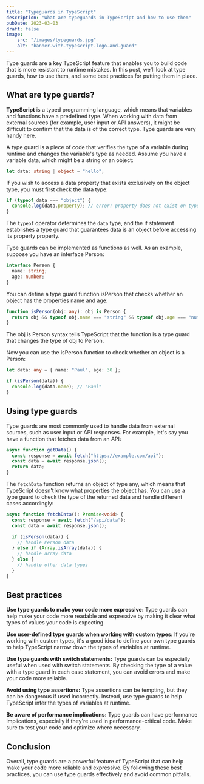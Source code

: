 ```yaml
---
title: "Typeguards in TypeScript"
description: "What are typeguards in TypeScript and how to use them"
pubDate: 2023-03-03
draft: false
image: 
    src: "/images/typeguards.jpg"
    alt: "banner-with-typescript-logo-and-guard"
---
```

Type guards are a key TypeScript feature that enables you to build code that is more resistant to runtime mistakes. In this post, we'll look at type guards, how to use them, and some best practices for putting them in place.

## What are type guards?

**TypeScript** is a typed programming language, which means that variables and functions have a predefined type. When working with data from external sources (for example, user input or API answers), it might be difficult to confirm that the data is of the correct type. Type guards are very handy here.

A type guard is a piece of code that verifies the type of a variable during runtime and changes the variable's type as needed. Assume you have a variable data, which might be a string or an object:

```ts
let data: string | object = "hello";
```

If you wish to access a data property that exists exclusively on the object type, you must first check the data type:

```ts
if (typeof data === "object") {
  console.log(data.property); // error: property does not exist on type string
}
```

The `typeof` operator determines the `data` type, and the if statement establishes a type guard that guarantees data is an object before accessing its property property.

Type guards can be implemented as functions as well. As an example, suppose you have an interface Person:

```ts
interface Person {
  name: string;
  age: number;
}
```

You can define a type guard function isPerson that checks whether an object has the properties name and age:

```ts
function isPerson(obj: any): obj is Person {
  return obj && typeof obj.name === "string" && typeof obj.age === "number";
}
```

The obj is Person syntax tells TypeScript that the function is a type guard that changes the type of obj to Person.

Now you can use the isPerson function to check whether an object is a Person:

```ts
let data: any = { name: "Paul", age: 30 };

if (isPerson(data)) {
  console.log(data.name); // "Paul"
}
```

## Using type guards

Type guards are most commonly used to handle data from external sources, such as user input or API responses. For example, let's say you have a function that fetches data from an API:

```ts
async function getData() {
  const response = await fetch("https://example.com/api");
  const data = await response.json();
  return data;
}
```

The `fetchData` function returns an object of type any, which means that TypeScript doesn't know what properties the object has. You can use a type guard to check the type of the returned data and handle different cases accordingly:

```ts
async function fetchData(): Promise<void> {
  const response = await fetch("/api/data");
  const data = await response.json();

  if (isPerson(data)) {
    // handle Person data
  } else if (Array.isArray(data)) {
    // handle array data
  } else {
    // handle other data types
  }
}
```

## Best practices

**Use type guards to make your code more expressive:** Type guards can help make your code more readable and expressive by making it clear what types of values your code is expecting.

**Use user-defined type guards when working with custom types:** If you're working with custom types, it's a good idea to define your own type guards to help TypeScript narrow down the types of variables at runtime.

**Use type guards with switch statements:** Type guards can be especially useful when used with switch statements. By checking the type of a value with a type guard in each case statement, you can avoid errors and make your code more reliable.

**Avoid using type assertions:** Type assertions can be tempting, but they can be dangerous if used incorrectly. Instead, use type guards to help TypeScript infer the types of variables at runtime.

**Be aware of performance implications:** Type guards can have performance implications, especially if they're used in performance-critical code. Make sure to test your code and optimize where necessary.

## Conclusion

Overall, type guards are a powerful feature of TypeScript that can help make your code more reliable and expressive. By following these best practices, you can use type guards effectively and avoid common pitfalls.